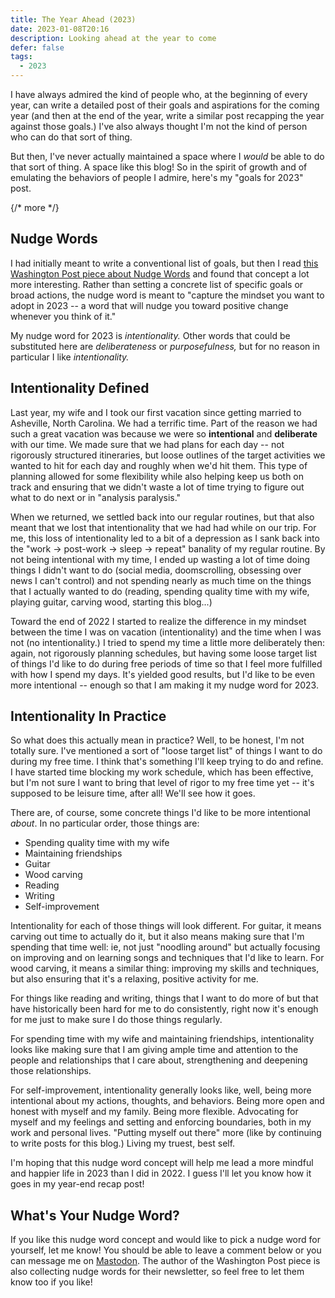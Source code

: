 ```yaml
---
title: The Year Ahead (2023)
date: 2023-01-08T20:16
description: Looking ahead at the year to come
defer: false
tags:
  - 2023
---
```


I have always admired the kind of people who, at the beginning of every year, can write a detailed post of their goals and aspirations for the coming year (and then at the end of the year, write a similar post recapping the year against those goals.) I've also always thought I'm not the kind of person who can do that sort of thing.

But then, I've never actually maintained a space where I *would* be able to do that sort of thing. A space like this blog! So in the spirit of growth and of emulating the behaviors of people I admire, here's my "goals for 2023" post.

{/* more */}

## Nudge Words
I had initially meant to write a conventional list of goals, but then I read [this Washington Post piece about Nudge Words](https://wapo.st/3k0OcjQ) and found that concept a lot more interesting. Rather than setting a concrete list of specific goals or broad actions, the nudge word is meant to "capture the mindset you want to adopt in 2023 -- a word that will nudge you toward positive change whenever you think of it."

My nudge word for 2023 is *intentionality.* Other words that could be substituted here are *deliberateness* or *purposefulness,* but for no reason in particular I like *intentionality.*


## Intentionality Defined
Last year, my wife and I took our first vacation since getting married to Asheville, North Carolina. We had a terrific time. Part of the reason we had such a great vacation was because we were so **intentional** and **deliberate** with our time. We made sure that we had plans for each day -- not rigorously structured itineraries, but loose outlines of the target activities we wanted to hit for each day and roughly when we'd hit them. This type of planning allowed for some flexibility while also helping keep us both on track and ensuring that we didn't waste a lot of time trying to figure out what to do next or in "analysis paralysis."

When we returned, we settled back into our regular routines, but that also meant that we lost that intentionality that we had had while on our trip. For me, this loss of intentionality led to a bit of a depression as I sank back into the "work -> post-work -> sleep -> repeat" banality of my regular routine. By not being intentional with my time, I ended up wasting a lot of time doing things I didn't want to do (social media, doomscrolling, obsessing over news I can't control) and not spending nearly as much time on the things that I actually wanted to do (reading, spending quality time with my wife, playing guitar, carving wood, starting this blog...)

Toward the end of 2022 I started to realize the difference in my mindset between the time I was on vacation (intentionality) and the time when I was not (no intentionality.) I tried to spend my time a little more deliberately then: again, not rigorously planning schedules, but having some loose target list of things I'd like to do during free periods of time so that I feel more fulfilled with how I spend my days. It's yielded good results, but I'd like to be even more intentional -- enough so that I am making it my nudge word for 2023. 


## Intentionality In Practice
So what does this actually mean in practice? Well, to be honest, I'm not totally sure. I've mentioned a sort of "loose target list" of things I want to do during my free time. I think that's something I'll keep trying to do and refine. I have started time blocking my work schedule, which has been effective, but I'm not sure I want to bring that level of rigor to my free time yet -- it's supposed to be leisure time, after all! We'll see how it goes.

There are, of course, some concrete things I'd like to be more intentional *about*. In no particular order, those things are:

- Spending quality time with my wife
- Maintaining friendships
- Guitar
- Wood carving
- Reading
- Writing
- Self-improvement

Intentionality for each of those things will look different. For guitar, it means carving out time to actually do it, but it also means making sure that I'm spending that time well: ie, not just "noodling around" but actually focusing on improving and on learning songs and techniques that I'd like to learn. For wood carving, it means a similar thing: improving my skills and techniques, but also ensuring that it's a relaxing, positive activity for me.

For things like reading and writing, things that I want to do more of but that have historically been hard for me to do consistently, right now it's enough for me just to make sure I do those things regularly.

For spending time with my wife and maintaining friendships, intentionality looks like making sure that I am giving ample time and attention to the people and relationships that I care about, strengthening and deepening those relationships.

For self-improvement, intentionality generally looks like, well, being more intentional about my actions, thoughts, and behaviors. Being more open and honest with myself and my family. Being more flexible. Advocating for myself and my feelings and setting and enforcing boundaries, both in my work and personal lives. "Putting myself out there" more (like by continuing to write posts for this blog.) Living my truest, best self.

I'm hoping that this nudge word concept will help me lead a more mindful and happier life in 2023 than I did in 2022. I guess I'll let you know how it goes in my year-end recap post!


## What's Your Nudge Word?
If you like this nudge word concept and would like to pick a nudge word for yourself, let me know! You should be able to leave a comment below or you can message me on [Mastodon](https://tech.lgbt/@sparky_005). The author of the Washington Post piece is also collecting nudge words for their newsletter, so feel free to let them know too if you like!
